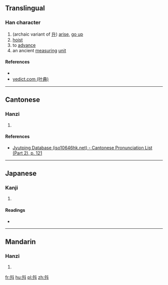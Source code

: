 ==Translingual==

===Han character===
{{Han char|rn=68|rad=斗|as=03|sn=7|four=|canj=NIYJ|ids=⿰夕斗}}

# (archaic variant of [[升]]) [[arise]], [[go up]]
# [[hoist]]
# to [[advance]]
# an ancient [[measuring]] [[unit]]

====References====
* {{Han ref|kx=0478.020|dkj=13491|dj=0836.020|hdz=32252.020|uh=6598|ud=26008}}
*[http://yedict.com/htm/65/6598.htm yedict.com (叶典)]

----

==Cantonese==

===Hanzi===
{{yue-hanzi|jyut=[[sing1]]|y=sing1}}

# {{defn|lang=yue|sort=斗03}}

====References====
*[http://www.iso10646hk.net/jp/document/download.jsp Jyutping Database (iso10646hk.net) - Cantonese Pronunciation List (Part 2), p. 121]

----

==Japanese==

===Kanji===
{{ja-kanji|grade=|rs=斗03}}

# {{defn|lang=ja|sort=斗03}}

====Readings====
* {{ja-readings|on=[[しょう]] (shō)|kun=[[のぼる]] (noboru)}}

----

==Mandarin==

===Hanzi===
{{cmn-hanzi|pin=[[shēng]] ([[sheng1]]), [[liáo]] ([[liao2]])|wg=sheng<sup>1</sup>, liao<sup>2</sup>}}

# {{defn|lang=cmn|sort=斗03}}

[[fr:斘]]
[[hu:斘]]
[[pl:斘]]
[[zh:斘]]